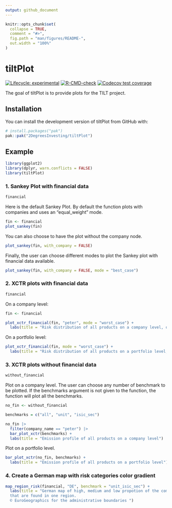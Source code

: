 ```yaml
---
output: github_document
---
```


<!-- README.md is generated from README.Rmd. Please edit that file -->

```r
knitr::opts_chunk$set(
  collapse = TRUE,
  comment = "#>",
  fig.path = "man/figures/README-",
  out.width = "100%"
)
```

# tiltPlot

<!-- badges: start -->
[![Lifecycle: experimental](https://img.shields.io/badge/lifecycle-experimental-orange.svg)](https://lifecycle.r-lib.org/articles/stages.html#experimental)
[![R-CMD-check](https://github.com/2DegreesInvesting/tiltPlot/actions/workflows/R-CMD-check.yaml/badge.svg)](https://github.com/2DegreesInvesting/tiltPlot/actions/workflows/R-CMD-check.yaml)
[![Codecov test coverage](https://codecov.io/gh/2DegreesInvesting/tiltPlot/branch/main/graph/badge.svg)](https://app.codecov.io/gh/2DegreesInvesting/tiltPlot?branch=main)
<!-- badges: end -->

The goal of tiltPlot is to provide plots for the TILT project.

## Installation

You can install the development version of tiltPlot from GitHub with:

```r
# install.packages("pak")
pak::pak("2DegreesInvesting/tiltPlot")
```

## Example

```r
library(ggplot2)
library(dplyr, warn.conflicts = FALSE)
library(tiltPlot)
```

### 1. Sankey Plot with financial data

```r
financial
```

Here is the default Sankey Plot. By default the function plots with companies and uses an "equal_weight" mode.

```r
fin <- financial
plot_sankey(fin)
```

You can also choose to have the plot without the company node.

```r
plot_sankey(fin, with_company = FALSE)
```

Finally, the user can choose different modes to plot the Sankey plot with financial data available.

```r
plot_sankey(fin, with_company = FALSE, mode = "best_case")
```

### 2. XCTR plots with financial data

```r
financial
```

On a company level:

```r
fin <- financial

plot_xctr_financial(fin, "peter", mode = "worst_case") +
  labs(title = "Risk distribution of all products on a company level, on a financial weight")
```

On a portfolio level:

```r
plot_xctr_financial(fin, mode = "worst_case") +
  labs(title = "Risk distribution of all products on a portfolio level, on a financial weight")
```


### 3. XCTR plots without financial data

```r
without_financial
```

Plot on a company level.
The user can choose any number of benchmark to be plotted. 
If the benchmarks argument is not given to the function, the function will plot 
all the benchmarks.

```r
no_fin <- without_financial

benchmarks = c("all", "unit", "isic_sec")

no_fin |>
  filter(company_name == "peter") |>
  bar_plot_xctr(benchmarks) +
  labs(title = "Emission profile of all products on a company level")
```

Plot on a portfolio level. 

```r
bar_plot_xctr(no_fin, benchmarks) +
  labs(title = "Emission profile of all products on a portfolio level")
```

### 4. Create a German map with risk categories color gradient

```r
map_region_risk(financial, "DE", benchmark = "unit_isic_sec") +
  labs(title = "German map of high, medium and low propotion of the companies
  that are found in one region.
  © EuroGeographics for the administrative boundaries ")
```



